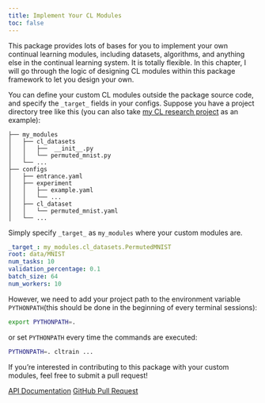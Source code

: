 ```yaml
---
title: Implement Your CL Modules
toc: false
---
```


This package provides lots of bases for you to implement your own continual learning modules, including datasets, algorithms, and anything else in the continual learning system. It is totally flexible. In this chapter, I will go through the logic of designing CL modules within this package framework to let you design your own.

You can define your custom CL modules outside the package source code, and specify the `_target_` fields in your configs. Suppose you have a project directory tree like this (you can also take [my CL research project]() as an example):

```plain
├── my_modules
│   ├── cl_datasets
│   │   ├──  __init__.py
│   │   └── permuted_mnist.py
│   └── ...
├── configs
│   ├── entrance.yaml
│   ├── experiment
│   │   ├── example.yaml
│   │   └── ...
│   ├── cl_dataset
│   │   └── permuted_mnist.yaml
│   └── ...
```

Simply specify `_target_` as `my_modules` where your custom modules are.

```.yaml
_target_: my_modules.cl_datasets.PermutedMNIST
root: data/MNIST
num_tasks: 10
validation_percentage: 0.1
batch_size: 64
num_workers: 10
```

However, we need to add your project path to the environment variable `PYTHONPATH`(this should be done in the beginning of every terminal sessions):

```bash
export PYTHONPATH=.
```

or set `PYTHONPATH` every time the commands are executed:

```bash
PYTHONPATH=. cltrain ...
```


If you’re interested in contributing to this package with your custom modules, feel free to submit a pull request!

::: { .text-center}
[API Documentation](https://pengxiang-wang.com/projects/continual-learning-arena/docs/API-docs-by-pdoc/index.html){.btn .btn-secondary role="button"}
[GitHub Pull Request](https://github.com/pengxiang-wang/continual-learning-arena/pulls){.btn .btn-info role="button"}
:::
